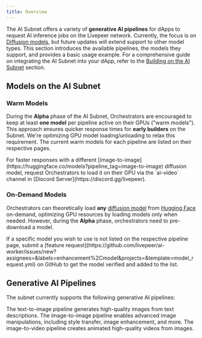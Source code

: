 ```yaml
---
title: Overview
---
```


The AI Subnet offers a variety of **generative AI pipelines** for dApps to
request AI inference jobs on the Livepeer network. Currently, the focus is on
[Diffusion models](https://huggingface.co/docs/diffusers/en/index), but future
updates will extend support to other model types. This section introduces the
available pipelines, the models they support, and provides a basic usage
example. For a comprehensive guide on integrating the AI Subnet into your dApp,
refer to the [Building on the AI Subnet](/ai/builders/get-started) section.

## Models on the AI Subnet

### Warm Models

During the **Alpha** phase of the AI Subnet, Orchestrators are encouraged to
keep at least **one model** per pipeline active on their GPUs ("warm models").
This approach ensures quicker response times for **early builders** on the
Subnet. We're optimizing GPU model loading/unloading to relax this requirement.
The current warm models for each pipeline are listed on their respective pages.

<Tip>
  For faster responses with a different
  [image-to-image](https://huggingface.co/models?pipeline_tag=image-to-image)
  diffusion model, request Orchestrators to load it on their GPU via the
  `ai-video` channel in [Discord Server](https://discord.gg/livepeer).
</Tip>

### On-Demand Models

Orchestrators can theoretically load **any**
[diffusion model](https://huggingface.co/docs/diffusers/en/index) from
[Hugging Face](https://huggingface.co/models) on-demand, optimizing GPU
resources by loading models only when needed. However, during the **Alpha**
phase, orchestrators need to pre-download a model.

<Note>
  If a specific model you wish to use is not listed on the respective pipeline
  page, submit a [feature
  request](https://github.com/livepeer/ai-worker/issues/new?assignees=&labels=enhancement%2Cmodel&projects=&template=model_request.yml)
  on GitHub to get the model verified and added to the list.
</Note>

## Generative AI Pipelines

The subnet currently supports the following generative AI pipelines:

<CardGroup cols={2}>
  <Card title="Text-to-image" icon="image" href="/ai/pipelines/text-to-image">
    The text-to-image pipeline generates high-quality images from text
    descriptions.
  </Card>
  <Card title="image-to-image" icon="image" href="/ai/pipelines/image-to-image">
    The image-to-image pipeline enables advanced image manipulations, including
    style transfer, image enhancement, and more.
  </Card>
  <Card title="image-to-video" icon="video" href="/ai/pipelines/image-to-video">
    The image-to-video pipeline creates animated high-quality videos from
    images.
  </Card>
</CardGroup>
